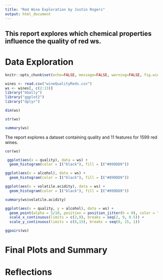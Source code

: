 ```yaml
---
title: "Red Wine Exploration by Justin Rogers"
output: html_document
---
```


## This report explores which chemical properties influence the quality of red ws.

# Data Exploration
```r
knitr::opts_chunk$set(echo=FALSE, message=FALSE, warning=FALSE, fig.width=12, fig.height=8)
```

```r
wines <- read.csv("wineQualityReds.csv")
ws <- wines[, c(2:13)]
library("GGally")
library("ggplot2")
library("dplyr")
```

```r
dim(ws)
```

```r
str(ws)
```
```r
summary(ws)
```
The report explores a dataset containing quality and 11 features for 1599 red wines. 
```r
cor(ws)
```

```r
 ggplot(aes(x = quality), data = ws) + 
  geom_histogram(color = I("black"), fill = I("#099DD9"))
```
```r
ggplot(aes(x = alcohol), data = ws) + 
  geom_histogram(color = I("black"), fill = I("#099DD9"))
```

```r
ggplot(aes(x = volatile.acidity), data = ws) + 
  geom_histogram(color = I("black"), fill = I("#099DD9"))
```
```r
summary(ws$volatile.acidity)
```

```r
ggplot(aes(x = quality, y = alcohol), data = ws) + 
  geom_point(alpha = 5/10, position = position_jitter(h = 0), color = "#099DD9") + 
  scale_x_continuous(limits = c(2,9), breaks = seq(2, 9, 0.5)) +
  scale_y_continuous(limits = c(8,15), breaks = seq(8, 15, 1))
```
```r
ggpairs(ws)
```

# Final Plots and Summary

# Reflections


